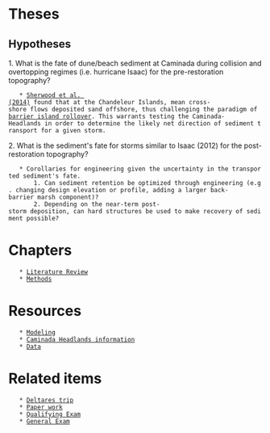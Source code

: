 = Theses =

== Hypotheses ==
1. What is the fate of dune/beach sediment at Caminada during collision and overtopping regimes (i.e. hurricane Isaac) for the pre-restoration topography?
	* [[Sherwood et al. (2014)]] found that at the Chandeleur Islands, mean cross-shore flows deposited sand offshore, thus challenging the paradigm of [[barrier island rollover]]. This warrants testing the Caminada-Headlands in order to determine the likely net direction of sediment transport for a given storm.

2. What is the sediment's fate for storms similar to Isaac (2012) for the post-restoration topography?
	* Corollaries for engineering given the uncertainty in the transported sediment's fate.
		1. Can sediment retention be optimized through engineering (e.g. changing design elevation or profile, adding a larger back-barrier marsh component)?
		2. Depending on the near-term post-storm deposition, can hard structures be used to make recovery of sediment possible?

= Chapters =
	* [[Literature Review]]
	* [[phd_methods|Methods]]

= Resources =
	* [[Modeling]]
	* [[Caminada Headlands information]]
	* [[Phd data|Data]]

= Related items =
	* [[Deltares trip]]
	* [[Paper work]]
	* [[Qualifying Exam]]
	* [[general_exam|General Exam]]
